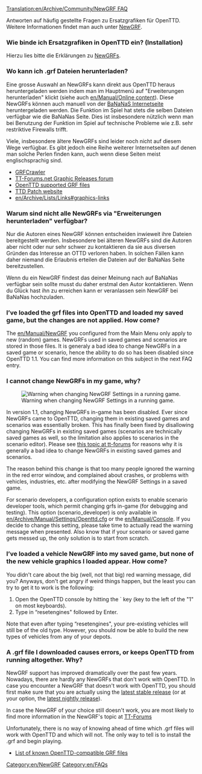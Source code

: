 [[Translation:en/Archive/Community/NewGRF FAQ]]

{{en/Feature|0.4}}

{{en/Todo|weiter übersetzen und dann im Wiki verlinken}}

Antworten auf häufig gestellte Fragen zu Ersatzgrafiken für OpenTTD. Weitere Informationen findet man auch unter [[de/Manual/NewGRF|NewGRF]].

===Wie binde ich Ersatzgrafiken in OpenTTD ein? (Installation)===
Hierzu lies bitte die Erklärungen zu [[de/Manual/NewGRF|NewGRFs]].

===Wo kann ich .grf Dateien herunterladen?===

Eine grosse Auswahl an NewGRFs kann direkt aus OpenTTD heraus heruntergeladen werden indem man im Hauptmenü auf "Erweiterungen herunterladen" klickt (siehe auch [[en/Manual/Online content]]).
Diese NewGRFs können auch manuell von der [http://bananas.openttd.org/ BaNaNaS Internetseite] heruntergeladen werden. Die Funktion im Spiel hat stets die selben Dateien verfügbar wie die BaNaNas Seite. Dies ist insbesondere nützlich wenn man bei Benutzung der Funktion im Spiel auf technische Probleme wie z.B. sehr restriktive Firewalls trifft.

Viele, insbesondere ältere NewGRFs sind leider noch nicht auf diesem Wege verfügbar. Es gibt jedoch eine Reihe weiterer Internetseiten auf denen man solche Perlen finden kann, auch wenn diese Seiten meist englischsprachig sind.

* [http://grfcrawler.tt-forums.net/ GRFCrawler]
* [http://www.tt-forums.net/viewforum.php?f=67 TT-Forums.net Graphic Releases forum]
* [[en/Community/NewGRF/Main Page|OpenTTD supported GRF files]]
* [http://www.ttdpatch.net/newgrf.html TTD Patch website]
* [[en/Archive/Lists/Links#graphics-links]]

===Warum sind nicht alle NewGRFs via "Erweiterungen herunterladen" verfügbar?===

Nur die Autoren eines NewGRF können entscheiden inwieweit ihre Dateien bereitgestellt werden. Insbesondere bei älteren NewGRFs sind die Autoren aber nicht oder nur sehr schwer zu kontaktieren da sie aus diversen Gründen das Interesse an OTTD verloren haben. In solchen Fällen kann daher niemand die Erlaubnis erteilen die Dateien auf der BaNaNas Seite bereitzustellen.

Wenn du ein NewGRF findest das deiner Meinung nach auf BaNaNas verfügbar sein sollte musst du daher erstmal den Autor kontaktieren. Wenn du Glück hast ihn zu erreichen kann er veranlassen sein NewGRF bei BaNaNas hochzuladen.

===I’ve loaded the grf files into OpenTTD and loaded my saved game, but the changes are not applied. How come?===

The [[en/Manual/NewGRF]] you configured from the Main Menu only apply to new (random) games. NewGRFs used in saved games and scenarios are stored in those files. It is generaly a bad idea to change NewGRFs in a saved game or scenario, hence the ability to do so has been disabled since OpenTTD 1.1. You can find more information on this subject in the next FAQ entry.

===I cannot change NewGRFs in my game, why?===
[[File:en/Archive/Community/Newgrf warning.png|frame|right|Warning when changing NewGRF Settings in a running game.]]

In version 1.1, changing NewGRFs in-game has been disabled. Ever since NewGRFs came to OpenTTD, changing them in existing saved games and scenarios was essentially broken. This has finally been fixed by disallowing changing NewGRFs in existing saved games (scenarios are technically saved games as well, so the limitation also applies to scenarios in the scenario editor). Please see [http://www.tt-forums.net/viewtopic.php?f=29&t=53881 this topic at tt-forums] for reasons why it is generally a bad idea to change NewGRFs in existing saved games and scenarios.

The reason behind this change is that too many people ignored the warning in the red error window, and complained about crashes, or problems with vehicles, industries, etc. after modifying the NewGRF Settings in a saved game.

For scenario developers, a configuration option exists to enable scenario developer tools, which permit changing grfs in-game (for debugging and testing). This option (scenario_developer) is only available in [[en/Archive/Manual/Settings/Openttd.cfg]] or the [[en/Manual/Console]]. If you decide to change this setting, please take time to actually read the warning message when presented. Also know that if your scenario or saved game gets messed up, the only solution is to start from scratch.

===I’ve loaded a vehicle NewGRF into my saved game, but none of the new vehicle graphics I loaded appear. How come?===

You didn't care about the big (well, not that big) red warning message, did you? Anyways, don't get angry if weird things happen, but the least you can try to get it to work is the following:

# Open the OpenTTD console by hitting the ` key (key to the left of the "1" on most keyboards).
# Type in “resetengines" followed by Enter.

Note that even after typing “resetengines", your pre-existing vehicles will still be of the old type.  However, you should now be able to build the new types of vehicles from any of your depots.

===A .grf file I downloaded causes errors, or keeps OpenTTD from running altogether.  Why?===

NewGRF support has improved dramatically over the past few years. Nowadays, there are hardly any NewGRFs that don't work with OpenTTD. In case you encounter a NewGRF that doesn't work with OpenTTD, you should first make sure that you are actually using the [http://www.openttd.org/en/download-stable latest stable release] (or at your option, the [http://www.openttd.org/en/download-trunk latest nightly release]).

In case the NewGRF of your choice still doesn't work, you are most likely to find more information in the NewGRF's topic at [http://www.tt-forums.net/viewforum.php?f=66 TT-Forums]

Unfortunately, there is no way of knowing ahead of time which .grf files will work with OpenTTD and which will not.  The only way to tell is to install the .grf and begin playing.

* [[en/Community/NewGRF/Main Page|List of known OpenTTD-compatible GRF files]]





[[Category:en/NewGRF]]
[[Category:en/FAQs]]